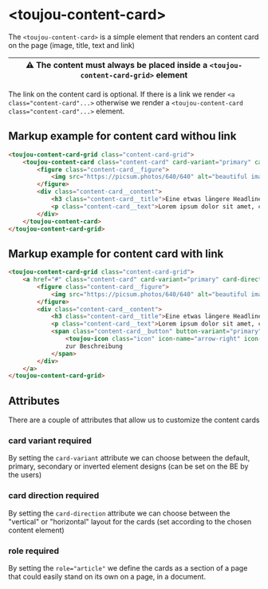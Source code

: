 # &lt;toujou-content-card&gt;
The `<toujou-content-card>` is a simple element that renders an content card on the page (image, title, text and link)

| ⚠ The content must always be placed inside a `<toujou-content-card-grid>` element |
|-----------------------------------------------------------------------------------|

The link on the content card is optional. If there is a link we render `<a class="content-card"...>` otherwise we render a `<toujou-content-card class="content-card"...>` element.

## Markup example for content card withou link
```html
<toujou-content-card-grid class="content-card-grid">
    <toujou-content-card class="content-card" card-variant="primary" card-direction="vertical" role="article">
        <figure class="content-card__figure">
            <img src="https://picsum.photos/640/640" alt="beautiful image" class="content-card__image">
        </figure>
        <div class="content-card__content">
            <h3 class="content-card__title">Eine etwas längere Headline über zwei Zeilen</h3>
            <p class="content-card__text">Lorem ipsum dolor sit amet, consectetur adipisicing elit. Assumenda consectetur excepturi officiis.</p>
        </div>
    </toujou-content-card>
</toujou-content-card-grid>
```

## Markup example for content card with link
```html
<toujou-content-card-grid class="content-card-grid">
    <a href="#" class="content-card" card-variant="primary" card-direction="vertical" role="article">
        <figure class="content-card__figure">
            <img src="https://picsum.photos/640/640" alt="beautiful image" class="content-card__image">
        </figure>
        <div class="content-card__content">
            <h3 class="content-card__title">Eine etwas längere Headline über zwei Zeilen</h3>
            <p class="content-card__text">Lorem ipsum dolor sit amet, consectetur adipisicing elit. Assumenda consectetur excepturi officiis.</p>
            <span class="content-card__button" button-variant="primary" button-type="ghost" button-size="normal">
                <toujou-icon class="icon" icon-name="arrow-right" icon-color="primary"></toujou-icon>
                zur Beschreibung
            </span>
        </div>
    </a>
</toujou-content-card-grid>
```

## Attributes
There are a couple of attributes that allow us to customize the content cards

### card variant <toujou-chip class="chip" chip-bg-color="warning">required</toujou-chip>
By setting the `card-variant` attribute we can choose between the default, primary, secondary or inverted element designs (can be set on the BE by the users)

### card direction <toujou-chip class="chip" chip-bg-color="warning">required</toujou-chip>
By setting the `card-direction` attribute we can choose between the "vertical" or "horizontal" layout for the cards (set according to the chosen content element)

### role <toujou-chip class="chip" chip-bg-color="warning">required</toujou-chip>
By setting the `role="article"` we define the cards as a section of a page that could easily stand on its own on a page, in a document.